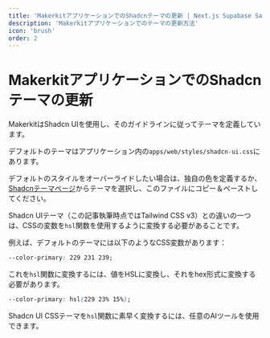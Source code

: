 ```yaml
---
title: 'MakerkitアプリケーションでのShadcnテーマの更新 | Next.js Supabase SaaS Kit'
description: 'Makerkitアプリケーションでのテーマの更新方法'
icon: 'brush'
order: 2
---
```


# MakerkitアプリケーションでのShadcnテーマの更新

MakerkitはShadcn UIを使用し、そのガイドラインに従ってテーマを定義しています。

デフォルトのテーマはアプリケーション内の`apps/web/styles/shadcn-ui.css`にあります。

デフォルトのスタイルをオーバーライドしたい場合は、独自の色を定義するか、[Shadcnテーマページ](https://ui.shadcn.com/themes)からテーマを選択し、このファイルにコピー＆ペーストしてください。

Shadcn UIテーマ（この記事執筆時点ではTailwind CSS v3）との違いの一つは、CSSの変数を`hsl`関数を使用するように変換する必要があることです。

例えば、デフォルトのテーマには以下のようなCSS変数があります：

```css
--color-primary: 229 231 239;
```

これを`hsl`関数に変換するには、値をHSLに変換し、それをhex形式に変換する必要があります。

```css
--color-primary: hsl(229 23% 15%);
```

Shadcn UI CSSテーマを`hsl`関数に素早く変換するには、任意のAIツールを使用できます。
